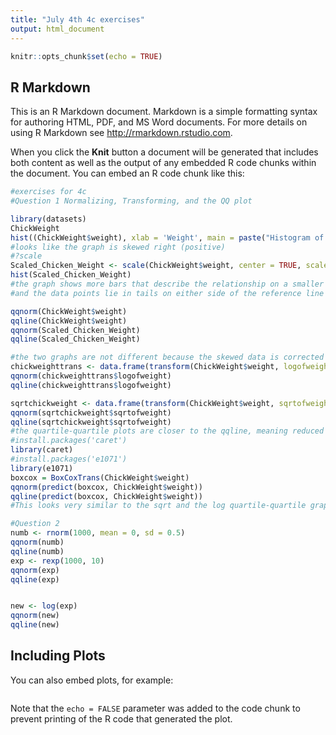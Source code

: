 ```yaml
---
title: "July 4th 4c exercises"
output: html_document
---
```


```r
knitr::opts_chunk$set(echo = TRUE)
```

## R Markdown

This is an R Markdown document. Markdown is a simple formatting syntax for authoring HTML, PDF, and MS Word documents. For more details on using R Markdown see <http://rmarkdown.rstudio.com>.

When you click the **Knit** button a document will be generated that includes both content as well as the output of any embedded R code chunks within the document. You can embed an R code chunk like this:

```r
#exercises for 4c
#Question 1 Normalizing, Transforming, and the QQ plot 

library(datasets)
ChickWeight
hist((ChickWeight$weight), xlab = 'Weight', main = paste("Histogram of Chicken Weight"))
#looks like the graph is skewed right (positive) 
#?scale
Scaled_Chicken_Weight <- scale(ChickWeight$weight, center = TRUE, scale = TRUE)
hist(Scaled_Chicken_Weight)
#the graph shows more bars that describe the relationship on a smaller axis length. The data points are cloer together for reference
#and the data points lie in tails on either side of the reference line

qqnorm(ChickWeight$weight)
qqline(ChickWeight$weight)
qqnorm(Scaled_Chicken_Weight)
qqline(Scaled_Chicken_Weight)

#the two graphs are not different because the skewed data is corrected in the quartile-quartile graph
chickweighttrans <- data.frame(transform(ChickWeight$weight, logofweight = log(ChickWeight$weight)))
qqnorm(chickweighttrans$logofweight)
qqline(chickweighttrans$logofweight)

sqrtchickweight <- data.frame(transform(ChickWeight$weight, sqrtofweight = sqrt(ChickWeight$weight)))
qqnorm(sqrtchickweight$sqrtofweight)
qqline(sqrtchickweight$sqrtofweight)
#the quartile-quartile plots are closer to the qqline, meaning reduced skewness
#install.packages('caret')
library(caret)
#install.packages('e1071')
library(e1071)
boxcox = BoxCoxTrans(ChickWeight$weight)
qqnorm(predict(boxcox, ChickWeight$weight))
qqline(predict(boxcox, ChickWeight$weight))
#This looks very similar to the sqrt and the log quartile-quartile graphs that showed reduced skewness

#Question 2
numb <- rnorm(1000, mean = 0, sd = 0.5)
qqnorm(numb)
qqline(numb)
exp <- rexp(1000, 10)
qqnorm(exp)
qqline(exp)


new <- log(exp)
qqnorm(new)
qqline(new)
```

## Including Plots

You can also embed plots, for example:

```r

```

Note that the `echo = FALSE` parameter was added to the code chunk to prevent printing of the R code that generated the plot.
